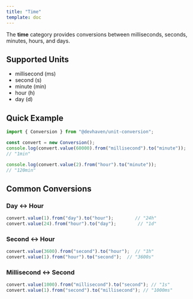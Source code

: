 ```yaml
---
title: "Time"
template: doc
---
```

The **time** category provides conversions between milliseconds, seconds, minutes, hours, and days.

## Supported Units

- millisecond (ms)
- second (s)
- minute (min)
- hour (h)
- day (d)

## Quick Example

```ts twoslash
import { Conversion } from "@devhaven/unit-conversion";

const convert = new Conversion();
console.log(convert.value(60000).from("millisecond").to("minute")); 
// "1min"

console.log(convert.value(2).from("hour").to("minute")); 
// "120min"
```

## Common Conversions

### Day ↔ Hour

```ts
convert.value(1).from("day").to("hour");        // "24h"
convert.value(24).from("hour").to("day");        // "1d"
```

### Second ↔ Hour

```ts
convert.value(3600).from("second").to("hour");  // "1h"
convert.value(1).from("hour").to("second");  // "3600s"
```

### Millisecond ↔ Second

```ts
convert.value(1000).from("millisecond").to("second"); // "1s"
convert.value(1).from("second").to("millisecond"); // "1000ms"
```
